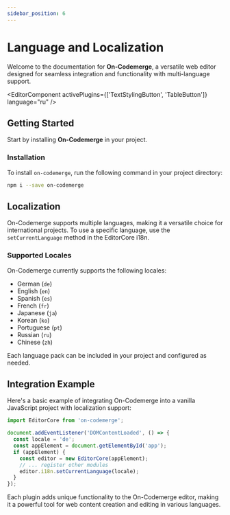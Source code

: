 ```yaml
---
sidebar_position: 6
---
```


# Language and Localization

Welcome to the documentation for **On-Codemerge**, a versatile web editor designed for seamless integration and functionality with multi-language support.


<EditorComponent activePlugins={['TextStylingButton', 'TableButton']} language="ru" />

## Getting Started

Start by installing **On-Codemerge** in your project.

### Installation

To install `on-codemerge`, run the following command in your project directory:

```bash
npm i --save on-codemerge
```

## Localization

On-Codemerge supports multiple languages, making it a versatile choice for international projects. To use a specific language, use the `setCurrentLanguage` method in the EditorCore i18n.

### Supported Locales

On-Codemerge currently supports the following locales:

- German (`de`)
- English (`en`)
- Spanish (`es`)
- French (`fr`)
- Japanese (`ja`)
- Korean (`ko`)
- Portuguese (`pt`)
- Russian (`ru`)
- Chinese (`zh`)

Each language pack can be included in your project and configured as needed.

## Integration Example

Here's a basic example of integrating On-Codemerge into a vanilla JavaScript project with localization support:

```jsx title="Initialize and Register"
import EditorCore from 'on-codemerge';

document.addEventListener('DOMContentLoaded', () => {
  const locale = 'de';
  const appElement = document.getElementById('app');
  if (appElement) {
    const editor = new EditorCore(appElement);
    // ... register other modules
    editor.i18n.setCurrentLanguage(locale);
  }
});
```

Each plugin adds unique functionality to the On-Codemerge editor, making it a powerful tool for web content creation and editing in various languages.

